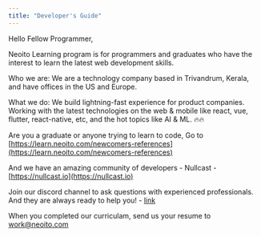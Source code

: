```yaml
---
title: "Developer's Guide"
---
```


Hello Fellow Programmer, 

Neoito Learning program is for programmers and graduates who have the interest to learn the latest web development skills. 

Who we are:
We are a technology company based in Trivandrum, Kerala, and have offices in the US and Europe. 

What we do: 
We build lightning-fast experience for product companies. Working with the latest technologies on the web & mobile like react, vue, flutter, react-native, etc, and the hot topics like AI & ML. 🔥🔥

Are you a graduate or anyone trying to learn to code, Go to [https://learn.neoito.com/newcomers-references](https://learn.neoito.com/newcomers-references)

And we have an amazing community of developers - Nullcast - [https://nullcast.io](https://nullcast.io)

Join our discord channel to ask questions with experienced professionals. And they are always ready to help you! - [link](https://discord.gg/qPds3BcXMu)

When you completed our curriculam, send us your resume to work@neoito.com



